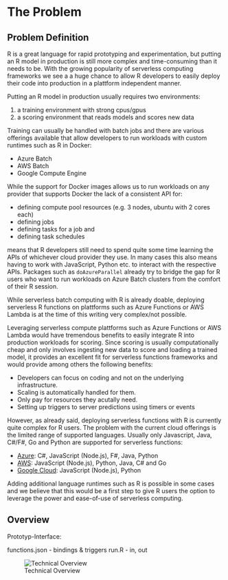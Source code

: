 # The Problem
<!-- 
Outlining the issue / weak point / problem to be solved by this proposal. This should be a compelling section that sets the reader up for the next section - the proposed solution!

It is important to cover:

 - [ ] What the problem is
 - [ ] Who it affects
 - [ ] Have there been previous attempts to resolve the problem
 - [ ] Why it should be tackled
-->

## Problem Definition

R is a great language for rapid prototyping and experimentation, but putting an R model in production is still more complex and time-consuming than it needs to be. With the growing popularity of serverless computing frameworks we see a a huge chance to allow R developers to easily deploy their code into production in a plattform independent manner.


Putting an R model in production usually requires two environments:

1. a training environment with strong cpus/gpus
2. a scoring environment that reads models and scores new data

Training can usually be handled with batch jobs and there are various offerings available that allow developers to run workloads with custom runtimes such as R in Docker:

- Azure Batch
- AWS Batch
- Google Compute Engine

While the support for Docker images allows us to run workloads on any provider that supports Docker the lack of a consistent API for:

- defining compute pool resources (e.g. 3 nodes, ubuntu with 2 cores each)
- defining jobs
- defining tasks for a job and
- defining task schedules

means that R developers still need to spend quite some time learning the APIs of whichever cloud provider they use. In many cases this also means having to work with JavaScript, Python etc. to interact with the respective APIs. Packages such as `doAzureParallel` already try to bridge the gap for R users who want to run workloads on Azure Batch clusters from the comfort of their R session.

While serverless batch computing with R is already doable, deploying serverless R functions on plattforms such as Azure Functions or AWS Lambda is at the time of this writing very complex/not possible.

Leveraging serverless compute plattforms such as Azure Functions or AWS Lambda would have tremendous benefits to easily integrate R into production workloads for scoring. Since scoring is usually computationally cheap and only involves ingesting new data to score and loading a trained model, it provides an excellent fit for serverless functions frameworks and would provide among others the following benefits:

- Developers can focus on coding and not on the underlying infrastructure.
- Scaling is automatically handled for them.
- Only pay for resources they acutally need.
- Setting up triggers to server predictions using timers or events

However, as already said, deploying serverless functions with R is currently quite complex for R users. The problem with the current cloud offerings is the limited range of supported languages. Usually only Javascript, Java, C#/F#, Go and Python are supported for serverless functions:

- [Azure](https://docs.microsoft.com/en-us/azure/azure-functions/supported-languages): C#, JavaScript (Node.js), F#, Java, Python
- [AWS](https://aws.amazon.com/lambda/faqs/): JavaScript (Node.js), Python, Java, C# and Go
- [Google Cloud](https://cloud.google.com/functions/docs/writing/): JavaScript (Node.js), Python

Adding additional language runtimes such as R is possible in some cases and we believe that this would be a first step to give R users the option to leverage the power and ease-of-use of serverless computing.


## Overview

Prototyp-Interface:

functions.json - bindings & triggers
run.R - in, out

![Technical Overview](proposal/img/serverless.png)
